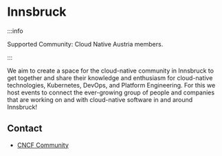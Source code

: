 # Innsbruck

:::info

Supported Community: Cloud Native Austria members.

:::

We aim to create a space for the cloud-native community in Innsbruck to get together and share their knowledge and enthusiasm for cloud-native technologies, Kubernetes, DevOps, and Platform Engineering.
For this we host events to connect the ever-growing group of people and companies that are working on and with cloud-native software in and around Innsbruck!

## Contact

- <FAIcon icon="fa-solid fa-code"/> [CNCF Community](https://community.cncf.io/cloud-native-innsbruck/)



